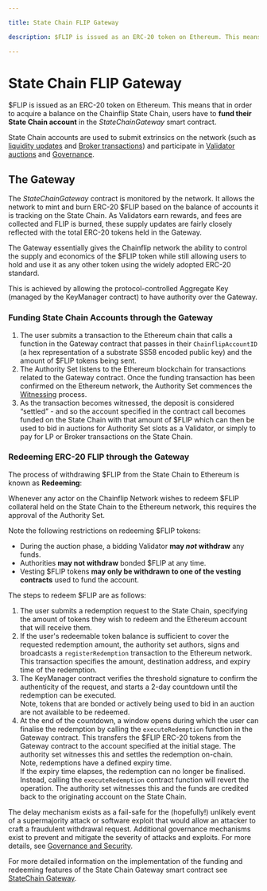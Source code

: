 ```yaml
---

title: State Chain FLIP Gateway

description: $FLIP is issued as an ERC-20 token on Ethereum. This means that in order to acquire a balance on the Chainflip State Chain, users have to fund their State Chain account in the StateChainGateway smart contract.

---
```


# State Chain FLIP Gateway

$FLIP is issued as an ERC-20 token on Ethereum. This means that in order to acquire a balance on the Chainflip State Chain, users have to **fund their State Chain account** in the *StateChainGateway* smart contract.

State Chain accounts are used to submit extrinsics on the network (such as [liquidity updates](../swaps-amm/liquidity-provider-accounts.md#managing-liquidity-positions) and [Broker transactions](../swaps-amm/deposit-channels-and-brokers.md)) and participate in [Validator auctions](validator-auctions-bonds-and-rewards#auctions) and [Governance](../components/governance-and-security.md).&#x20;

## The Gateway

The *StateChainGateway* contract is monitored by the network. It allows the network to mint and burn ERC-20 \$FLIP based on the balance of accounts it is tracking on the State Chain. As Validators earn rewards, and fees are collected and FLIP is burned, these supply updates are fairly closely reflected with the total ERC-20 tokens held in the Gateway.

The Gateway essentially gives the Chainflip network the ability to control the supply and economics of the $FLIP token while still allowing users to hold and use it as any other token using the widely adopted ERC-20 standard.

This is achieved by allowing the protocol-controlled Aggregate Key (managed by the KeyManager contract) to have authority over the Gateway.

### Funding State Chain Accounts through the Gateway

1. The user submits a transaction to the Ethereum chain that calls a function in the Gateway contract that passes in their `ChainflipAccountID` (a hex representation of a substrate SS58 encoded public key) and the amount of $FLIP tokens being sent.
2. The Authority Set listens to the Ethereum blockchain for transactions related to the Gateway contract. Once the funding transaction has been confirmed on the Ethereum network, the Authority Set commences the [Witnessing](ingress-witnessing-deposits#witnessing) process.
3. As the transaction becomes witnessed, the deposit is considered “settled” - and so the account specified in the contract call becomes funded on the State Chain with that amount of $FLIP which can then be used to bid in auctions for Authority Set slots as a Validator, or simply to pay for LP or Broker transactions on the State Chain.

### Redeeming ERC-20 FLIP through the Gateway

The process of withdrawing $FLIP from the State Chain to Ethereum is known as **Redeeming**:

Whenever any actor on the Chainflip Network wishes to redeem $FLIP collateral held on the State Chain to the Ethereum network, this requires the approval of the Authority Set.&#x20;

Note the following restrictions on redeeming $FLIP tokens:

- During the auction phase, a bidding Validator **may _not_ withdraw** any funds.
- Authorities **may not withdraw** bonded $FLIP at any time.
- Vesting $FLIP tokens **may only be withdrawn to one of the vesting contracts** used to fund the account.

The steps to redeem $FLIP are as follows:

1. The user submits a redemption request to the State Chain, specifying the amount of tokens they wish to redeem and the Ethereum account that will receive them.
2. If the user's redeemable token balance is sufficient to cover the requested redemption amount, the authority set authors, signs and broadcasts a `registerRedemption` transaction to the Ethereum network. This transaction specifies the amount, destination address, and expiry time of the redemption.
3. The KeyManager contract verifies the threshold signature to confirm the authenticity of the request, and starts a 2-day countdown until the redemption can be executed.\
   Note, tokens that are bonded or actively being used to bid in an auction are not available to be redeemed.
4. At the end of the countdown, a window opens during which the user can finalise the redemption by calling the `executeRedemption` function in the Gateway contract. This transfers the $FLIP ERC-20 tokens from the Gateway contract to the account specified at the initial stage. The authority set witnesses this and settles the redemption on-chain.\
   Note, redemptions have a defined expiry time. \
   If the expiry time elapses, the redemption can no longer be finalised. Instead, calling the `executeRedemption` contract function will revert the operation. The authority set witnesses this and the funds are credited back to the originating account on the State Chain.&#x20;

The delay mechanism exists as a fail-safe for the (hopefully!) unlikely event of a supermajority attack or software exploit that would allow an attacker to craft a fraudulent withdrawal request. Additional governance mechanisms exist to prevent and mitigate the severity of attacks and exploits. For more details, see [Governance and Security](../components/governance-and-security.md).&#x20;

For more detailed information on the implementation of the funding and redeeming features of the State Chain Gateway smart contract see [StateChain Gateway](../../integration/swapping-and-aggregation/evm-integration/statechain-gateway.mdx).